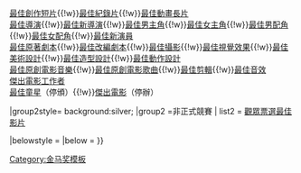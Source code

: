 {{Navbox
|state      = autocollapse<!--autocollapse、uncollapsed、collapsed、plain、off-->
|name       = 金馬獎獎項
|title      = '''[[金馬獎獎項列表|金馬獎獎項]]'''
|image      =
|above      =
|abovestyle = 
|listclass  = hlist

|group1style= background:gold;
|group1 =競賽獎項
| list1 = 
[[金馬獎最佳劇情片列表|最佳劇情片]]{{!w}}[[金馬獎獎項列表#最佳創作短片|最佳創作短片]]{{!w}}[[金馬獎獎項列表#最佳紀錄片|最佳紀錄片]]{{!w}}[[金馬獎獎項列表#最佳動畫長片|最佳動畫長片]]<br/>[[金馬獎獎項列表#最佳導演|最佳導演]]{{!w}}[[金馬獎獎項列表#最佳新導演|最佳新導演]]{{!w}}[[金馬獎獎項列表#最佳男主角|最佳男主角]]{{!w}}[[金馬獎獎項列表#最佳女主角|最佳女主角]]{{!w}}[[金馬獎獎項列表#最佳男配角|最佳男配角]]{{!w}}[[金馬獎獎項列表#最佳女配角|最佳女配角]]{{!w}}[[金馬獎獎項列表#最佳新演員|最佳新演員]]<br/>[[金馬獎獎項列表#最佳原著劇本|最佳原著劇本]]{{!w}}[[金馬獎獎項列表#最佳改編劇本|最佳改編劇本]]{{!w}}[[金馬獎獎項列表#最佳攝影|最佳攝影]]{{!w}}[[金馬獎獎項列表#最佳視覺效果|最佳視覺效果]]{{!w}}[[金馬獎獎項列表#最佳美術設計|最佳美術設計]]{{!w}}[[金馬獎獎項列表#最佳造型設計|最佳造型設計]]{{!w}}[[金馬獎獎項列表#最佳動作設計|最佳動作設計]]<br/>[[金馬獎獎項列表#最佳原創電影音樂|最佳原創電影音樂]]{{!w}}[[金馬獎獎項列表#最佳原創電影歌曲|最佳原創電影歌曲]]{{!w}}[[金馬獎獎項列表#最佳剪輯|最佳剪輯]]{{!w}}[[金馬獎獎項列表#最佳音效|最佳音效]]<br/>[[金馬獎獎項列表#年度台灣傑出電影工作者|傑出電影工作者]]<br/>[[金馬獎獎項列表#最佳童星|最佳童星]]（停頒）{{!w}}[[金馬獎獎項列表#年度台灣傑出電影|傑出電影]]（停辦）

|group2style= background:silver;
|group2 =非正式競賽
| list2 = 
[[金馬獎獎項列表#觀眾票選最佳影片|觀眾票選最佳影片]]

|belowstyle = 
|below      = 
}}

[[Category:金马奖模板]]